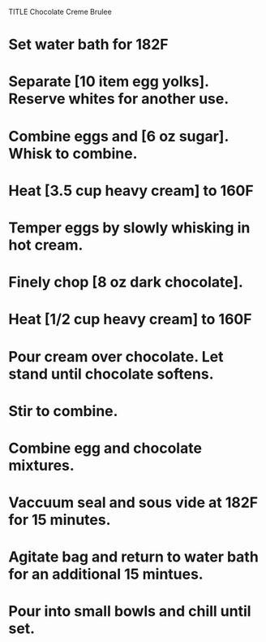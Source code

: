 TITLE Chocolate Creme Brulee

# Set water bath for 182F
# Separate [10 item egg yolks]. Reserve whites for another use.
# Combine eggs and [6 oz sugar]. Whisk to combine.
# Heat [3.5 cup heavy cream] to 160F
# Temper eggs by slowly whisking in hot cream.
# Finely chop [8 oz dark chocolate].
# Heat [1/2 cup heavy cream] to 160F
# Pour cream over chocolate. Let stand until chocolate softens.
# Stir to combine.
# Combine egg and chocolate mixtures.
# Vaccuum seal and sous vide at 182F for 15 minutes.
# Agitate bag and return to water bath for an additional 15 mintues.
# Pour into small bowls and chill until set.
